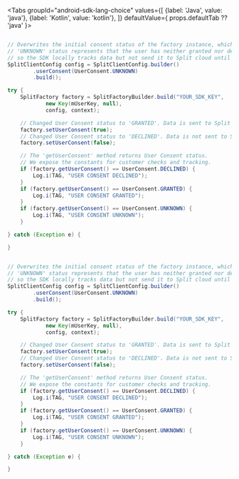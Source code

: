 
<Tabs
  groupId="android-sdk-lang-choice"
  values={[
    {label: 'Java', value: 'java'},
    {label: 'Kotlin', value: 'kotlin'},
  ]} defaultValue={ props.defaultTab ?? 'java' }>
  <TabItem value="java">

```java title="User consent: Initial config, getter and setter"

// Overwrites the initial consent status of the factory instance, which is 'GRANTED' by default.
// 'UNKNOWN' status represents that the user has neither granted nor declined consent for tracking data, 
// so the SDK locally tracks data but not send it to Split cloud until consent is changed to 'GRANTED'.
SplitClientConfig config = SplitClientConfig.builder()
        .userConsent(UserConsent.UNKNOWN)
        .build();

try {
    SplitFactory factory = SplitFactoryBuilder.build("YOUR_SDK_KEY",
            new Key(mUserKey, null),
            config, context);

    // Changed User Consent status to 'GRANTED'. Data is sent to Split cloud.
    factory.setUserConsent(true);
    // Changed User Consent status to 'DECLINED'. Data is not sent to Split cloud.
    factory.setUserConsent(false);

    // The 'getUserConsent' method returns User Consent status.
    // We expose the constants for customer checks and tracking.
    if (factory.getUserConsent() == UserConsent.DECLINED) {
        Log.i(TAG, "USER CONSENT DECLINED");
    }
    if (factory.getUserConsent() == UserConsent.GRANTED) {
        Log.i(TAG, "USER CONSENT GRANTED");
    }
    if (factory.getUserConsent() == UserConsent.UNKNOWN) {
        Log.i(TAG, "USER CONSENT UNKNOWN");
    }

} catch (Exception e) {

}
```

  </TabItem>
  <TabItem value="kotlin">

```java title="User consent: Initial config, getter and setter"

// Overwrites the initial consent status of the factory instance, which is 'GRANTED' by default.
// 'UNKNOWN' status represents that the user has neither granted nor declined consent for tracking data, 
// so the SDK locally tracks data but not send it to Split cloud until consent is changed to 'GRANTED'.
SplitClientConfig config = SplitClientConfig.builder()
        .userConsent(UserConsent.UNKNOWN)
        .build();

try {
    SplitFactory factory = SplitFactoryBuilder.build("YOUR_SDK_KEY",
            new Key(mUserKey, null),
            config, context);

    // Changed User Consent status to 'GRANTED'. Data is sent to Split cloud.
    factory.setUserConsent(true);
    // Changed User Consent status to 'DECLINED'. Data is not sent to Split cloud.
    factory.setUserConsent(false);

    // The 'getUserConsent' method returns User Consent status.
    // We expose the constants for customer checks and tracking.
    if (factory.getUserConsent() == UserConsent.DECLINED) {
        Log.i(TAG, "USER CONSENT DECLINED");
    }
    if (factory.getUserConsent() == UserConsent.GRANTED) {
        Log.i(TAG, "USER CONSENT GRANTED");
    }
    if (factory.getUserConsent() == UserConsent.UNKNOWN) {
        Log.i(TAG, "USER CONSENT UNKNOWN");
    }

} catch (Exception e) {

}
```

  </TabItem>
</Tabs>